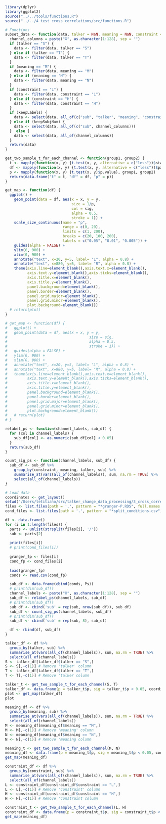 

```r
library(dplyr)
library(ggplot2)
source("../../tools/functions.R")
source("../../4_test_cross_correlations/src/functions.R")
```

```r
# Functions
subset_data <- function(data, talker = NaN, meaning = NaN, constraint = NaN, keepLabels = FALSE, keepSubjNum = FALSE) {
  channel_columns = paste("X", as.character(1:128), sep = "")
  if (talker == "S") {
    data <- filter(data, talker == "S")
  } else if (talker == "T") {
    data <- filter(data, talker == "T")
  }
  if (meaning == "M") {
    data <- filter(data, meaning == "M")
  } else if (meaning == "N") {
    data <- filter(data, meaning == "N")
  }
  if (constraint == "L") {
    data <- filter(data, constraint == "L")
  } else if (constraint == "H") {
    data <- filter(data, constraint == "H")
  }
  if (keepLabels) {
    data <- select(data, all_of(c("sub", "talker", "meaning", "constraint", channel_columns)))
  } else if (keepSubjNum) {
    data <- select(data, all_of(c("sub", channel_columns)))
  }  else {
    data <- select(data, all_of(channel_columns))
  }
  return(data)
}

get_two_sample_t_for_each_channel <- function(group1, group2) {
  t <- mapply(function(x, y) {t.test(x, y, alternative = c("less"))$statistic}, group1, group2)
  df <- mapply(function(x, y) {t.test(x, y, alternative = c("less"))$parameter}, group1, group2)
  p <- mapply(function(x, y) {t.test(x, y)$p.value}, group1, group2)
  return(data.frame("t" = t, "df" = df, "p" = p))
}

get_map <- function(df) {
  ggplot() +
    geom_point(data = df, aes(x = x, y = y, 
                              size = 1/p, 
                              col = sig,
                              alpha = 0.5,
                              stroke = 1)) +
    scale_size_continuous(name = "p",
                          range = c(0, 20),
                          limits = c(1, 200),
                          breaks = c(20, 100, 200),
                          labels = c("0.05", "0.01", "0.005")) +
    guides(alpha = FALSE) +
    ylim(0, 900) +
    xlim(0, 900) +
    annotate("text", x=20, y=5, label= "L", alpha = 0.8) +
    annotate("text", x=880, y=5, label= "R", alpha = 0.8) +
    theme(axis.line=element_blank(),axis.text.x=element_blank(),
          axis.text.y=element_blank(),axis.ticks=element_blank(),
          axis.title.x=element_blank(),
          axis.title.y=element_blank(),
          panel.background=element_blank(),
          panel.border=element_blank(),
          panel.grid.major=element_blank(),
          panel.grid.minor=element_blank(),
          plot.background=element_blank())
  # return(plot)
}

# get_map <- function(df) {
#   ggplot() +
#   geom_point(data = df, aes(x = x, y = y, 
#                                     size = sig, 
#                                     alpha = 0.5,
#                                     stroke = 1)) +
#   guides(alpha = FALSE) +
#   ylim(0, 900) +
#   xlim(0, 900) +
#   annotate("text", x=20, y=5, label= "L", alpha = 0.8) +
#   annotate("text", x=880, y=5, label= "R", alpha = 0.8) +
#   theme(axis.line=element_blank(),axis.text.x=element_blank(),
#         axis.text.y=element_blank(),axis.ticks=element_blank(),
#         axis.title.x=element_blank(),
#         axis.title.y=element_blank(),
#         panel.background=element_blank(),
#         panel.border=element_blank(),
#         panel.grid.major=element_blank(),
#         panel.grid.minor=element_blank(),
#         plot.background=element_blank())
#   # return(plot)
# }

relabel_ps <- function(channel_labels, sub_df) {
  for (col in channel_labels) {
    sub_df[col] <- as.numeric(sub_df[col] < 0.05)
  }
  return(sub_df)
}

count_sig_ps <- function(channel_labels, sub_df) {
  sub_df <- sub_df %>%
    group_by(constraint, meaning, talker, sub) %>%
    summarise_at(vars(all_of(channel_labels)), sum, na.rm = TRUE) %>%
    select(all_of(channel_labels))
}

```

```r
# Load data
coordinates <- get_layout()
setwd("/Users/letitiaho/src/talker_change_data_processing/3_cross_correlate/data/")
files <- list.files(path = '.', pattern = "*granger-P.RDS", full.names = TRUE, recursive = TRUE)
cond_files <- list.files(path = '.', pattern = "*split_conditions.csv", full.names = TRUE, recursive = TRUE)

df <- data.frame()
for (i in 1:length(files)) {
  parts <- unlist(strsplit(files[i], '/'))
  sub <- parts[2]
  
  print(files[i])
  # print(cond_files[i])
  
  granger_fp <- files[i]
  cond_fp <- cond_files[i]
  
  load(granger_fp)
  conds <- read.csv(cond_fp)

  sub_df <- data.frame(cbind(conds, Ps))
  # print(dim(sub_df))
  channel_labels <- paste("X", as.character(1:128), sep = "")
  sub_df <- relabel_ps(channel_labels, sub_df)
  # print(dim(sub_df))
  sub_df <- cbind('sub' = rep(sub, nrow(sub_df)), sub_df)
  sub_df <- count_sig_ps(channel_labels, sub_df)
  # print(dim(sub_df))
  sub_df <- cbind('sub' = rep(sub, 8), sub_df)

  df <- rbind(df, sub_df)
}

```

```r
talker_df <- df %>%
  group_by(talker, sub) %>%
  summarise_at(vars(all_of(channel_labels)), sum, na.rm = TRUE) %>%
  select(all_of(channel_labels))
S <- talker_df[talker_df$talker == "S",]
S <- S[,-c(1)] # Remove 'talker' column
T <- talker_df[talker_df$talker == "T",]
T <- T[,-c(1)] # Remove 'talker column

talker_t <- get_two_sample_t_for_each_channel(S, T)
talker_df <- data.frame(p = talker_t$p, sig = talker_t$p < 0.05, coordinates)
plot <- get_map(talker_df)
plot
```

```r
meaning_df <- df %>%
  group_by(meaning, sub) %>%
  summarise_at(vars(all_of(channel_labels)), sum, na.rm = TRUE) %>%
  select(all_of(channel_labels))
M <- meaning_df[meaning_df$meaning == "M",]
M <- M[,-c(1)] # Remove 'meaning' column
N <- meaning_df[meaning_df$meaning == "N",]
N <- N[,-c(1)] # Remove 'meaning column

meaning_t <- get_two_sample_t_for_each_channel(M, N)
meaning_df <- data.frame(p = meaning_t$p, sig = meaning_t$p < 0.05, coordinates)
get_map(meaning_df)
```

```r
constraint_df <- df %>%
  group_by(constraint, sub) %>%
  summarise_at(vars(all_of(channel_labels)), sum, na.rm = TRUE) %>%
  select(all_of(channel_labels))
L <- constraint_df[constraint_df$constraint == "L",]
L <- L[,-c(1)] # Remove 'constraint' column
H <- constraint_df[constraint_df$constraint == "H",]
H <- H[,-c(1)] # Remove 'constraint column

constraint_t <- get_two_sample_t_for_each_channel(L, H)
constraint_df <- data.frame(p = constraint_t$p, sig = constraint_t$p < 0.05, coordinates)
get_map(meaning_df)
```

